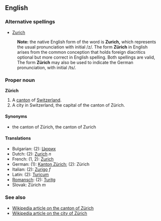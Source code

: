 ==English==
===Alternative spellings===
*[[Zurich]]
:'''Note:''' the native English form of the word is '''Zurich,''' which represents the usual pronunciation with initial /z/.  The form '''Zürich''' in English arises from the common conception that holds foreign diacritics optional but more correct in English spelling.   Both spellings are valid, 
:The form '''Zürich''' may also be used to indicate the German pronunciation, with initial /ts/.    

===Proper noun===
'''Zürich'''

#A [[canton]] of [[Switzerland]].
#A city in Switzerland, the capital of the canton of Zürich.

====Synonyms====
*the canton of Zürich, the canton of Zurich

====Translations====
*Bulgarian: (2): [[Цюрих]]
*Dutch: (2): [[Zurich]] ''n''
*French: (1, 2): [[Zurich]]
*German: (1): [[Kanton Zürich]]; (2): Zürich
*Italian: (2): [[Zurigo]] ''f''
*Latin: (2): [[Turicum]]
*[[Romansch]]: (2): [[Turitg]]
*Slovak: Zürich ''m''

===See also===
*[[en:Canton_of_Zürich|Wikipedia article on the canton of Zürich]]
*[[en:Zürich|Wikipedia article on the city of Zürich]]